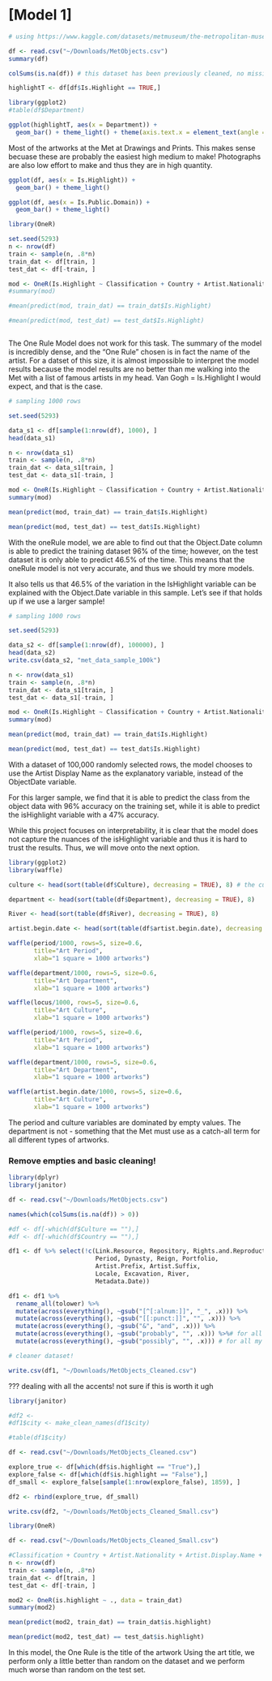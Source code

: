 # [Model 1]


```r

# using https://www.kaggle.com/datasets/metmuseum/the-metropolitan-museum-of-art-open-access

df <- read.csv("~/Downloads/MetObjects.csv")
summary(df)

colSums(is.na(df)) # this dataset has been previously cleaned, no missing values 

highlightT <- df[df$Is.Highlight == TRUE,]

```


```r
library(ggplot2)
#table(df$Department)

ggplot(highlightT, aes(x = Department)) + 
  geom_bar() + theme_light() + theme(axis.text.x = element_text(angle = 45, size = 5, hjust=1))

```
Most of the artworks at the Met at Drawings and Prints. This makes sense becuase these are probably the easiest high medium to make! Photographs are also low effort to make and thus they are in high quantity. 

```r
ggplot(df, aes(x = Is.Highlight)) + 
  geom_bar() + theme_light()

```

```r
ggplot(df, aes(x = Is.Public.Domain)) + 
  geom_bar() + theme_light()
```

```r
library(OneR)

set.seed(5293)
n <- nrow(df)
train <- sample(n, .8*n)
train_dat <- df[train, ]
test_dat <- df[-train, ]

mod <- OneR(Is.Highlight ~ Classification + Country + Artist.Nationality + Artist.Display.Name + Object.Name + Department + Is.Public.Domain + Object.Date, data = train_dat)
#summary(mod)

#mean(predict(mod, train_dat) == train_dat$Is.Highlight)

#mean(predict(mod, test_dat) == test_dat$Is.Highlight)



```

The One Rule Model does not work for this task. The summary of the model is incredibly dense, and the "One Rule" chosen is in fact the name of the artist. For a datset of this size, it is almost impossible to interpret the model results because the model results are no better than me walking into the Met with a list of famous artists in my head. Van Gogh = Is.Highlight I would expect, and that is the case. 



```r

# sampling 1000 rows 

set.seed(5293)

data_s1 <- df[sample(1:nrow(df), 1000), ]
head(data_s1)   

n <- nrow(data_s1)
train <- sample(n, .8*n)
train_dat <- data_s1[train, ]
test_dat <- data_s1[-train, ]

mod <- OneR(Is.Highlight ~ Classification + Country + Artist.Nationality + Artist.Display.Name + Object.Name + Department + Is.Public.Domain + Object.Date, data = train_dat)
summary(mod)

mean(predict(mod, train_dat) == train_dat$Is.Highlight)

mean(predict(mod, test_dat) == test_dat$Is.Highlight)

```


With the oneRule model, we are able to find out that the Object.Date column is able to predict the training dataset 96% of the time; however, on the test dataset it is only able to predict 46.5% of the time. This means that the oneRule model is not very accurate, and thus we should try more models. 

It also tells us that 46.5% of the variation in the IsHighlight variable can be explained with the Object.Date variable in this sample. Let's see if that holds up if we use a larger sample!

```r

# sampling 1000 rows 

set.seed(5293)

data_s2 <- df[sample(1:nrow(df), 100000), ]
head(data_s2)   
write.csv(data_s2, "met_data_sample_100k")

n <- nrow(data_s1)
train <- sample(n, .8*n)
train_dat <- data_s1[train, ]
test_dat <- data_s1[-train, ]

mod <- OneR(Is.Highlight ~ Classification + Country + Artist.Nationality + Artist.Display.Name + Object.Name + Department + Is.Public.Domain + Object.Date, data = train_dat)
summary(mod)

mean(predict(mod, train_dat) == train_dat$Is.Highlight)

mean(predict(mod, test_dat) == test_dat$Is.Highlight)
```

With a dataset of 100,000 randomly selected rows, the model chooses to use the Artist Display Name as the explanatory variable, instead of the ObjectDate variable. 

For this larger sample, we find that it is  able to predict the class from the object data with 96% accuracy on the training set, while it is able to predict the isHighlight variable with a 47% accuracy. 

While this project focuses on interpretability, it is clear that the model does not capture the nuances of the isHighlight variable and thus it is hard to trust the results. Thus, we will move onto the next option. 


```r
library(ggplot2)
library(waffle)

culture <- head(sort(table(df$Culture), decreasing = TRUE), 8) # the culture section could clearly use some cleaning! japan and japanese haha 

department <- head(sort(table(df$Department), decreasing = TRUE), 8)

River <- head(sort(table(df$River), decreasing = TRUE), 8)

artist.begin.date <- head(sort(table(df$artist.begin.date), decreasing = TRUE), 8)

waffle(period/1000, rows=5, size=0.6, 
       title="Art Period", 
       xlab="1 square = 1000 artworks")

waffle(department/1000, rows=5, size=0.6, 
       title="Art Department", 
       xlab="1 square = 1000 artworks")

waffle(locus/1000, rows=5, size=0.6, 
       title="Art Culture", 
       xlab="1 square = 1000 artworks")

waffle(period/1000, rows=5, size=0.6, 
       title="Art Period", 
       xlab="1 square = 1000 artworks")

waffle(department/1000, rows=5, size=0.6, 
       title="Art Department", 
       xlab="1 square = 1000 artworks")

waffle(artist.begin.date/1000, rows=5, size=0.6, 
       title="Art Culture", 
       xlab="1 square = 1000 artworks")
```
The period and culture variables are dominated by empty values. The department is not - something that the Met must use as a catch-all term for all different types of artworks. 


### Remove empties and basic cleaning! 
```r
library(dplyr)
library(janitor)

df <- read.csv("~/Downloads/MetObjects.csv")

names(which(colSums(is.na(df)) > 0))

#df <- df[-which(df$Culture == ""),]
#df <- df[-which(df$Country == ""),]

df1 <- df %>% select(!c(Link.Resource, Repository, Rights.and.Reproduction, Object.Number, Credit.Line, Locus,  
                        Period, Dynasty, Reign, Portfolio,
                        Artist.Prefix, Artist.Suffix,
                        Locale, Excavation, River,
                        Metadata.Date)) 

df1 <- df1 %>%
  rename_all(tolower) %>%
  mutate(across(everything(), ~gsub("[^[:alnum:]]", "_", .x))) %>%
  mutate(across(everything(), ~gsub("[[:punct:]]", "", .x))) %>%
  mutate(across(everything(), ~gsub("&", "and", .x))) %>%
  mutate(across(everything(), ~gsub("probably", "", .x))) %>%# for all my intents and purposes the "probably" is good enough 
  mutate(across(everything(), ~gsub("possibly", "", .x))) # for all my intents and purposes the "probably" is good enough 

# cleaner dataset! 

write.csv(df1, "~/Downloads/MetObjects_Cleaned.csv")

```

??? dealing with all the accents! 
not sure if this is worth it ugh 

```r
library(janitor)

#df2 <- 
#df1$city <- make_clean_names(df1$city)

#table(df1$city)
```



```r
df <- read.csv("~/Downloads/MetObjects_Cleaned.csv")

explore_true <- df[which(df$is.highlight == "True"),]
explore_false <- df[which(df$is.highlight == "False"),]
df_small <- explore_false[sample(1:nrow(explore_false), 1859), ]

df2 <- rbind(explore_true, df_small)

write.csv(df2, "~/Downloads/MetObjects_Cleaned_Small.csv")

```


```r
library(OneR)

df <- read.csv("~/Downloads/MetObjects_Cleaned_Small.csv")

#Classification + Country + Artist.Nationality + Artist.Display.Name + Object.Name + Department + Is.Public.Domain + Object.Date + Artist.Role + Geography.Type + Region + Medium + Portfolio + Object.Begin.Date + Object.End.Date + Artist.Begin.Date + Artist.End.Date + Artist.Nationality
n <- nrow(df)
train <- sample(n, .8*n)
train_dat <- df[train, ]
test_dat <- df[-train, ]

mod2 <- OneR(is.highlight ~ ., data = train_dat)
summary(mod2)

mean(predict(mod2, train_dat) == train_dat$is.highlight)

mean(predict(mod2, test_dat) == test_dat$is.highlight)
```

In this model, the One Rule is the title of the artwork Using the art title, we perform only a little better than random on the dataset and we perform much worse than random on the test set. 



